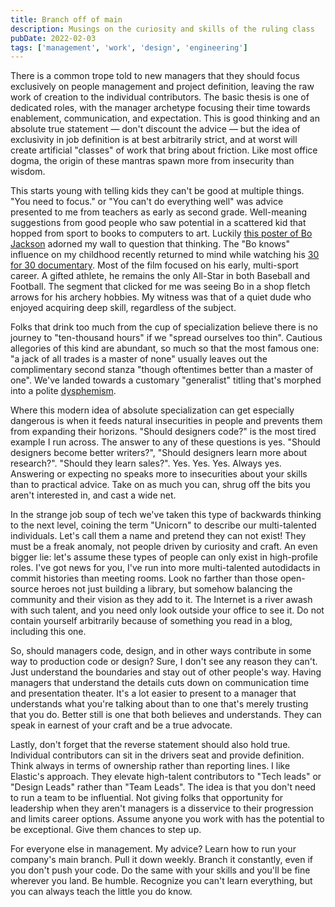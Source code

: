 ```yaml
---
title: Branch off of main
description: Musings on the curiosity and skills of the ruling class
pubDate: 2022-02-03
tags: ['management', 'work', 'design', 'engineering']
---
```


There is a common trope told to new managers that they should focus exclusively on people management and project definition, leaving the raw work of creation to the individual contributors. The basic thesis is one of dedicated roles, with the manager archetype focusing their time towards enablement, communication, and expectation. This is good thinking and an absolute true statement — don't discount the advice — but the idea of exclusivity in job definition is at best arbitrarily strict, and at worst will create artificial "classes" of work that bring about friction. Like most office dogma, the origin of these mantras spawn more from insecurity than wisdom.

This starts young with telling kids they can't be good at multiple things. "You need to focus." or "You can't do everything well" was advice presented to me from teachers as early as second grade. Well-meaning suggestions from good people who saw potential in a scattered kid that hopped from sport to books to computers to art. Luckily [this poster of Bo Jackson](/images/boknowsbo.jpg) adorned my wall to question that thinking. The "Bo knows" influence on my childhood recently returned to mind while watching his [30 for 30 documentary](https://www.youtube.com/watch?v=ZmoCLo3WOk0). Most of the film focused on his early, multi-sport career. A gifted athlete, he remains the only All-Star in both Baseball and Football. The segment that clicked for me was seeing Bo in a shop fletch arrows for his archery hobbies. My witness was that of a quiet dude who enjoyed acquiring deep skill, regardless of the subject.

Folks that drink too much from the cup of specialization believe there is no journey to "ten-thousand hours" if we "spread ourselves too thin". Cautious allegories of this kind are abundant, so much so that the most famous one: "a jack of all trades is a master of none" usually leaves out the complimentary second stanza "though oftentimes better than a master of one". We've landed towards a customary "generalist" titling that's morphed into a polite [dysphemism](https://en.wikipedia.org/wiki/Dysphemism).

Where this modern idea of absolute specialization can get especially dangerous is when it feeds natural insecurities in people and prevents them from expanding their horizons. "Should designers code?" is the most tired example I run across. The answer to any of these questions is yes. "Should designers become better writers?", "Should designers learn more about research?". "Should they learn sales?". Yes. Yes. Yes. Always yes. Answering or expecting no speaks more to insecurities about your skills than to practical advice. Take on as much you can, shrug off the bits you aren't interested in, and cast a wide net.

In the strange job soup of tech we've taken this type of backwards thinking to the next level, coining the term "Unicorn" to describe our multi-talented individuals. Let's call them a name and pretend they can not exist! They must be a freak anomaly, not people driven by curiosity and craft. An even bigger lie: let's assume these types of people can only exist in high-profile roles. I've got news for you, I've run into more multi-talented autodidacts in commit histories than meeting rooms. Look no farther than those open-source heroes not just building a library, but somehow balancing the community and their vision as they add to it. The Internet is a river awash with such talent, and you need only look outside your office to see it. Do not contain yourself arbitrarily because of something you read in a blog, including this one.

So, should managers code, design, and in other ways contribute in some way to production code or design? Sure, I don't see any reason they can't. Just understand the boundaries and stay out of other people's way. Having managers that understand the details cuts down on communication time and presentation theater. It's a lot easier to present to a manager that understands what you're talking about than to one that's merely trusting that you do. Better still is one that both believes and understands. They can speak in earnest of your craft and be a true advocate.

Lastly, don't forget that the reverse statement should also hold true. Individual contributors can sit in the drivers seat and provide definition. Think always in terms of ownership rather than reporting lines. I like Elastic's approach. They elevate high-talent contributors to "Tech leads" or "Design Leads" rather than "Team Leads". The idea is that you don't need to run a team to be influential. Not giving folks that opportunity for leadership when they aren't managers is a disservice to their progression and limits career options. Assume anyone you work with has the potential to be exceptional. Give them chances to step up.

For everyone else in management. My advice? Learn how to run your company's main branch. Pull it down weekly. Branch it constantly, even if you don't push your code. Do the same with your skills and you'll be fine wherever you land. Be humble. Recognize you can't learn everything, but you can always teach the little you do know.
